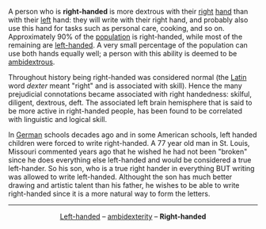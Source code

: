 A person who is '''right-handed''' is more dextrous with their [[Left and right|right]] [[hand]] than with their [[Left and right|left]] hand: they will write with their right hand, and probably also use this hand for tasks such as personal care, cooking, and so on. Approximately 90% of the [[population]] is right-handed, while most of the remaining are [[left-handed]]. A very small percentage of the population can use both hands equally well; a person with this ability is deemed to be [[ambidextrous]].

Throughout history being right-handed was considered normal (the [[Latin]] word ''dexter'' meant "right" and is associated with skill). Hence the many prejudicial connotations became associated with right handedness: skilful, diligent, dextrous, deft. The associated left brain hemisphere that is said to be more active in right-handed people, has been found to be correlated with linguistic and logical skill.

In [[German]] schools decades ago and in some American schools, left handed children were forced to write right-handed. A 77 year old man in St. Louis, Missouri commented years ago that he wished he had not been "broken" since he does everything else left-handed and would be considered a true left-hander.  So his son, who is a true right hander in everything BUT writing was allowed to write left-handed. Althought the son has much better drawing and artistic talent than his father, he wishes to be able to write right-handed since it is a more natural way to form the letters.

{{msg:stub}}

----
<center>[[Left-handed]] &ndash; [[ambidexterity]] &ndash; '''Right-handed'''</center>